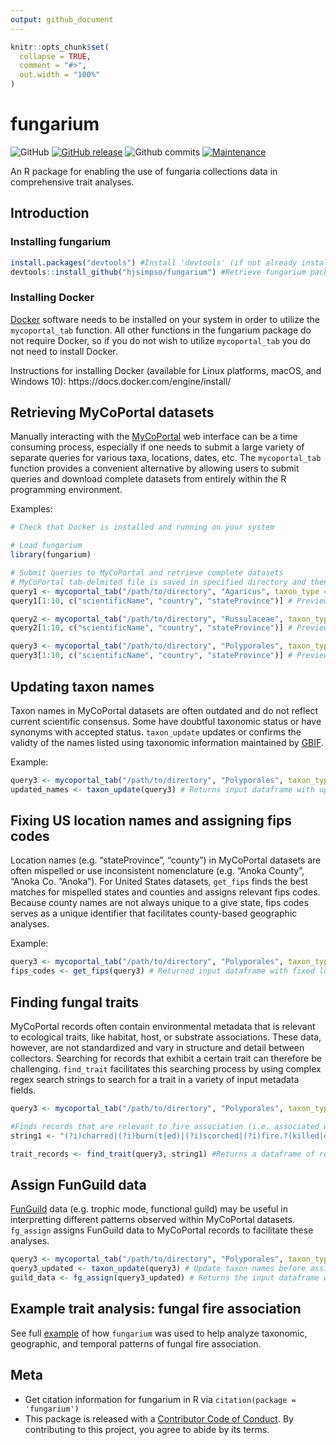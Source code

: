 ```yaml
---
output: github_document
---
```


<!-- README.md is generated from README.Rmd. Please edit that file -->

```r
knitr::opts_chunk$set(
  collapse = TRUE,
  comment = "#>",
  out.width = "100%"
)
```
fungarium
======

<!-- badges: start -->
![GitHub](https://img.shields.io/github/license/hjsimpso/fungarium)
[![GitHub release](https://img.shields.io/github/release/hjsimpso/fungarium.svg)](https://GitHub.com/hjsimpso/fungarium/releases/)
![Github commits](https://img.shields.io/github/commits-since/hjsimpso/fungarium/latest)
[![Maintenance](https://img.shields.io/badge/Maintained%3F-yes-green.svg)](https://GitHub.com/hjsimpso/fungarium/graphs/commit-activity)

<!-- badges: end -->

An R package for enabling the use of fungaria collections data in comprehensive trait analyses. 

## Introduction

### Installing fungarium

```r
install.packages("devtools") #Install 'devtools' (if not already installed)
devtools::install_github("hjsimpso/fungarium") #Retrieve fungarium package from github repository and install
```

### Installing Docker

[Docker](https://docs.docker.com/get-started/overview/) software  needs to be installed on your system in order to utilize the `mycoportal_tab` function. All other functions in the fungarium package do not require Docker, so if you do not wish to utilize `mycoportal_tab` you do not need to install Docker.


Instructions for installing Docker (available for Linux platforms, macOS, and Windows 10): https://docs.docker.com/engine/install/

## Retrieving MyCoPortal datasets

Manually interacting with the [MyCoPortal](https://mycoportal.org/portal/index.php) web interface  can be a time consuming process, especially if one needs to submit a large variety of separate queries for various taxa, locations, dates, etc. The `mycoportal_tab` function provides a convenient alternative by allowing users to submit queries and download complete datasets from entirely within the R programming environment.

Examples:
```r
# Check that Docker is installed and running on your system

# Load fungarium
library(fungarium) 

# Submit queries to MyCoPortal and retrieve complete datasets
# MyCoPortal tab-delmited file is saved in specified directory and then imported into R as a data.frame
query1 <- mycoportal_tab("/path/to/directory", "Agaricus", taxon_type = "1", country = "United States", state="Minnesota") 
query1[1:10, c("scientificName", "country", "stateProvince")] # Preview dataset

query2 <- mycoportal_tab("/path/to/directory", "Russulaceae", taxon_type = "2", country = "United States", state="Minnesota") 
query2[1:10, c("scientificName", "country", "stateProvince")] # Preview dataset

query3 <- mycoportal_tab("/path/to/directory", "Polyporales", taxon_type = "4", country = "United States", state="Minnesota") 
query3[1:10, c("scientificName", "country", "stateProvince")] # Preview dataset

```

## Updating taxon names

Taxon names in MyCoPortal datasets are often outdated and do not reflect current scientific consensus. Some have doubtful taxonomic status or have synonyms with accepted status. `taxon_update` updates or confirms the validty of the names listed using taxonomic information maintained by [GBIF](https://www.gbif.org/dataset/d7dddbf4-2cf0-4f39-9b2a-bb099caae36c).

Example:
```r
query3 <- mycoportal_tab("/path/to/directory", "Polyporales", taxon_type = "4", country = "United States", state="Minnesota") 
updated_names <- taxon_update(query3) # Returns input dataframe with updated names appended

```

## Fixing US location names and assigning fips codes
Location names (e.g. "stateProvince", "county") in MyCoPortal datasets are often mispelled or use inconsistent nomenclature (e.g. "Anoka County", "Anoka Co. "Anoka"). For United States datasets, `get_fips` finds the best matches for mispelled states and counties and assigns relevant fips codes. Because county names are not always unique to a give state, fips codes serves as a unique identifier that facilitates county-based geographic analyses. 

Example:
```r
query3 <- mycoportal_tab("/path/to/directory", "Polyporales", taxon_type = "4", country = "United States", state="Minnesota")
fips_codes <- get_fips(query3) # Returned input dataframe with fixed location names and fips codes appended
```

## Finding fungal traits

MyCoPortal records often contain environmental metadata that is relevant to ecological traits, like habitat, host, or substrate associations. These data, however, are not standardized and vary in structure and detail between collectors. Searching for records that exhibit a certain trait can therefore be challenging. `find_trait` facilitates this searching process by using complex regex search strings to search for a trait in a variety of input metadata fields.

```r
query3 <- mycoportal_tab("/path/to/directory", "Polyporales", taxon_type = "4", country = "United States", state="Minnesota")

#Finds records that are relevant to fire association (i.e. associated with fire-affected habitats, hosts, or substrates)
string1 <- "(?i)charred|(?i)burn(t|ed)|(?i)scorched|(?i)fire.?(killed|damaged|scarred)|(?i)killed.by.fire"

trait_records <- find_trait(query3, string1) #Returns a dataframe of records exhibiting the trait of interest
```

## Assign FunGuild data

[FunGuild](http://www.funguild.org/) data (e.g. trophic mode, functional guild) may be useful in interpretting different patterns observed within MyCoPortal datasets. `fg_assign` assigns FunGuild data to MyCoPortal records to facilitate these analyses.

```r
query3 <- mycoportal_tab("/path/to/directory", "Polyporales", taxon_type = "4", country = "United States", state="Minnesota")
query3_updated <- taxon_update(query3) # Update taxon names before assigning FunGuild data
guild_data <- fg_assign(query3_updated) # Returns the input dataframe with FunGuild data appended
```

## Example trait analysis: fungal fire association

See full [example](https://github.com/hjsimpso/fungarium/blob/main/Example_fire_association.md) of how `fungarium` was used to help analyze taxonomic, geographic, and temporal patterns of fungal fire association.

## Meta
* Get citation information for fungarium in R via `citation(package = 'fungarium')`
* This package is released with a [Contributor Code of Conduct](https://github.com/hjsimpso/fungarium/blob/main/CODE_OF_CONDUCT.md). By contributing to this project, you agree to abide by its terms.
